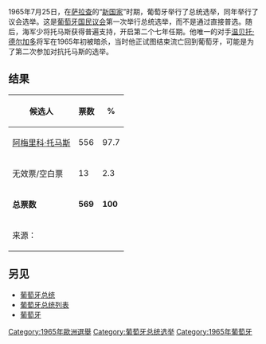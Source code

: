{{Infobox election
| election_name = 1965年葡萄牙總統選舉
| country = 葡萄牙
| type = 总统
| ongoing = no
| previous_election = [[1958年葡萄牙總統選舉|1958年葡萄牙總統選舉]]
| previous_year = [[1958年葡萄牙總統選舉|1958]]
| next_election = [[1972年葡萄牙總統選舉|1972年葡萄牙總統選舉]]
| next_year = [[1972年葡萄牙總統選舉|1972]]
| election_date = 1965年7月25日
| image1 = [[File:Américo_Tomás.png|129px]]
| candidate1 = '''[[阿梅里科·托马斯|阿梅里科·托马斯]]'''
| party1 = [[国民联盟_(葡萄牙)|国民联盟]]
| popular_vote1 = '''556'''
| percentage1 = '''97.7%'''
| title = 总统
| before_election = [[阿梅里科·托马斯|阿梅里科·托马斯]]
| before_party = [[国民联盟_(葡萄牙)|国民联盟]]
| after_election = [[阿梅里科·托马斯|阿梅里科·托马斯]]
| after_party = [[国民联盟_(葡萄牙)|国民联盟]]
}}
1965年7月25日，在[[安东尼奥·德·奥利维拉·萨拉查|萨拉查]]的“[[新国家_(葡萄牙)|新国家]]”时期，葡萄牙举行了总统选举，同年举行了议会选举。这是[[共和国议会_(葡萄牙)|葡萄牙国民议会]]第一次举行总统选举，而不是通过直接普选。随后，海军少将托马斯获得普遍支持，开启第二个七年任期。他唯一的对手[[温贝托·德尔加多|温贝托·德尔加多]]将军在1965年初被暗杀，当时他正试图结束流亡回到葡萄牙，可能是为了第二次参加对抗托马斯的选举。

==结果==
{| class=wikitable style=text-align:right
!候选人
!票数
!%
|-
|align=left|[[阿梅里科·托马斯|阿梅里科·托马斯]]||556|| 97.7
|-
|align=left|无效票/空白票||13||2.3
|-
|align=left|'''总票数'''||'''569'''||'''100'''
|-
|align=left colspan=4|来源：
|}

==另见==
* [[葡萄牙总统|葡萄牙总统]]
* [[葡萄牙总统列表|葡萄牙总统列表]]
* [[葡萄牙|葡萄牙]]

{{葡萄牙選舉}}
[[Category:1965年歐洲選舉|Category:1965年歐洲選舉]]
[[Category:葡萄牙总统选举|Category:葡萄牙总统选举]]
[[Category:1965年葡萄牙|Category:1965年葡萄牙]]
